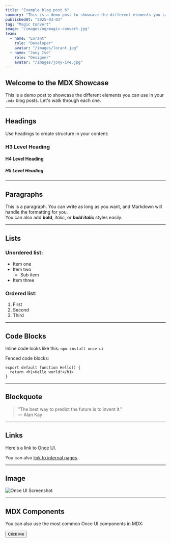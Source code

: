 ```yaml
---
title: "Example blog post 6"
summary: "This is a demo post to showcase the different elements you can use in your `.mdx` blog posts."
publishedAt: "2025-03-03"
tag: "Magic Convert"
image: "/images/og/magic-convert.jpg"
team:
  - name: "Lorant"
    role: "Developer"
    avatar: "/images/lorant.jpg"
  - name: "Jony Ive"
    role: "Designer"
    avatar: "/images/jony-ive.jpg"
---
```


## Welcome to the MDX Showcase

This is a demo post to showcase the different elements you can use in your `.mdx` blog posts. Let's walk through each one.

---

## Headings

Use headings to create structure in your content:

### H3 Level Heading

#### H4 Level Heading

##### H5 Level Heading

---

## Paragraphs

This is a paragraph. You can write as long as you want, and Markdown will handle the formatting for you.  
You can also add **bold**, *italic*, or ***bold italic*** styles easily.

---

## Lists

### Unordered list:
- Item one
- Item two
  - Sub item
- Item three

### Ordered list:
1. First
2. Second
3. Third

---

## Code Blocks

Inline code looks like this: `npm install once-ui`

Fenced code blocks:

```tsx
export default function Hello() {
  return <h1>Hello world!</h1>
}
```

---

## Blockquote

> "The best way to predict the future is to invent it."  
> — Alan Kay

---

## Links

Here's a link to [Once UI](https://once-ui.com).

You can also [link to internal pages](/blog).

---

## Image

![Once UI Screenshot](/images/og/magic-convert.jpg)

---

## MDX Components

You can also use the most common Once UI components in MDX:

<Button>Click Me</Button>